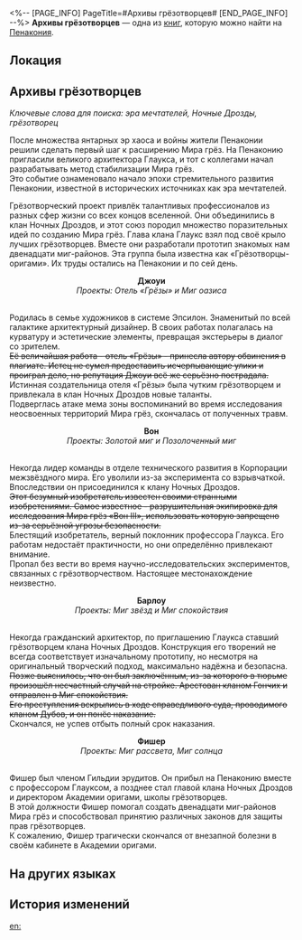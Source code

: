<%-- [PAGE_INFO]
PageTitle=#Архивы грёзотворцев#
[END_PAGE_INFO] --%>
{{Дополнить}}
{{Книга Инфобокс
|id           = 343
|Название     = 
|Изображение  = Предмет Книга Пенакония.png
|Мир          = Пенакония
|Томов        = 1
|Автор        = <!--нужно добавить-->
|Описание     = Архив исторических данных о грёзотворцах прошлого. Правда не должна быть забыта.
|Том1         = {{tx}}
|Источник1    = {{tx|Отсутствует источник}}
|Персонажи    = 
|Фракции      = 
}}
'''Архивы грёзотворцев''' — одна из [[Книги|книг]], которую можно найти на [[Пенакония]].

==Локация==
{{Отметка карты|<!--название карты-->|<!--id отметки-->}}

==Архивы грёзотворцев==
''Ключевые слова для поиска: эра мечтателей, Ночные Дрозды, грёзотворец''

После множества янтарных эр хаоса и войны жители Пенаконии решили сделать первый шаг к расширению Мира грёз. На Пенаконию пригласили великого архитектора Глаукса, и тот с коллегами начал разрабатывать метод стабилизации Мира грёз.<br />
Это событие ознаменовало начало эпохи стремительного развития Пенаконии, известной в исторических источниках как эра мечтателей.

Грёзотворческий проект привлёк талантливых профессионалов из разных сфер жизни со всех концов вселенной. Они объединились в клан Ночных Дроздов, и этот союз породил множество поразительных идей по созданию Мира грёз. Глава клана Глаукс взял под своё крыло лучших грёзотворцев. Вместе они разработали прототип знакомых нам двенадцати миг-районов. Эта группа была известна как «Грёзотворцы-оригами». Их труды остались на Пенаконии и по сей день.


<div align="center">'''Джоуи'''<br />
''Проекты: Отель «Грёзы» и Миг оазиса''</div><br />Родилась в семье художников в системе Эпсилон. Знаменитый по всей галактике архитектурный дизайнер. В своих работах полагалась на курватуру и эстетические элементы, превращая экстерьеры в диалог со зрителем.<br /><s>Её величайшая работа - отель «Грёзы» - принесла автору обвинения в плагиате. Истец не сумел предоставить исчерпывающие улики и проиграл дело, но репутация Джоуи всё же серьёзно пострадала.</s><br />Истинная создательница отеля «Грёзы» была чутким грёзотворцем и привлекала в клан Ночных Дроздов новые таланты.<br />
Подверглась атаке мема зоны воспоминаний во время исследования неосвоенных территорий Мира грёз, скончалась от полученных травм.


<div align="center">'''Вон'''<br />
''Проекты: Золотой миг и Позолоченный миг ''</div><br />Некогда лидер команды в отделе технического развития в Корпорации межзвёздного мира. Его уволили из-за эксперимента со взрывчаткой. Впоследствии он присоединился к клану Ночных Дроздов.<br /><s>Этот безумный изобретатель известен своими странными изобретениями. Самое известное - разрушительная экипировка для исследования Мира грёз «Вон III», использовать которую запрещено из-за серьёзной угрозы безопасности.</s><br />Блестящий изобретатель, верный поклонник профессора Глаукса. Его работам недостаёт практичности, но они определённо привлекают внимание.<br />
Пропал без вести во время научно-исследовательских экспериментов, связанных с грёзотворчеством. Настоящее местонахождение неизвестно.


<div align="center">'''Барлоу'''<br />
''Проекты: Миг звёзд и Миг спокойствия''</div><br />Некогда гражданский архитектор, по приглашению Глаукса ставший грёзотворцем клана Ночных Дроздов. Конструкция его творений не всегда соответствует изначальному прототипу, но несмотря на оригинальный творческий подход, максимально надёжна и безопасна.<br /><s>Позже выяснилось, что он был заключённым, из-за которого в тюрьме произошёл несчастный случай на стройке. Арестован кланом Гончих и отправлен в Миг спокойствия.</s><br /><s>Его преступления вскрылись в ходе справедливого суда, проводимого кланом Дубов, и он понёс наказание.</s><br />Скончался, не успев отбыть полный срок наказания.


<div align="center">'''Фишер'''<br />
''Проекты: Миг рассвета, Миг солнца''</div><br />Фишер был членом Гильдии эрудитов. Он прибыл на Пенаконию вместе с профессором Глауксом, а позднее стал главой клана Ночных Дроздов и директором Академии оригами, школы грёзотворцев.<br />
В этой должности Фишер помогал создать двенадцати миг-районов Мира грёз и способствовал принятию различных законов для защиты прав грёзотворцев.<br />
К сожалению, Фишер трагически скончался от внезапной болезни в своём кабинете в Академии оригами.

==На других языках==
{{На других языках
|en   = ''The Dreamweaver Archives''
|zhs  = 《筑梦师档案记录》
|zht  = 《築夢師檔案紀錄》
|ja   = 『ドリームメーカーアーカイブ』
|ko   = ≪꿈 건축가 아카이브≫
|es   = «Los archivos del Soñador»
|fr   = ''Journal d'un Tisserêve''
|ru   = Архивы грёзотворцев
|th   = "บันทึกเอกสารนักสร้างฝัน"
|vi   = Ghi Chép Về Kiến Trúc Sư Xây Mộng
|de   = „Das Traumwerker-Archiv“
|id   = "Arsip Pembangun Mimpi"
|pt   = "Os Arquivos dos Tece-Sonhos"
}}

==История изменений==
{{История изменений|3.5}}

[[en:]]